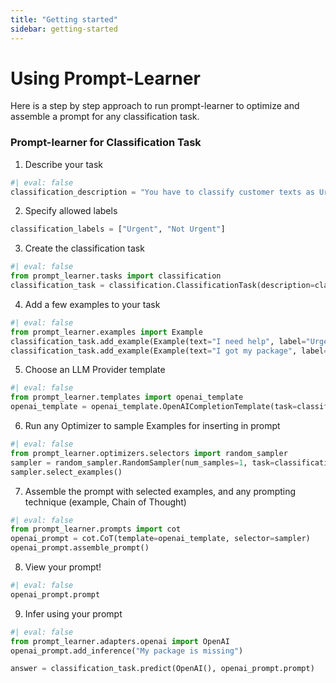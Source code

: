 ```yaml
---
title: "Getting started"
sidebar: getting-started
---
```

# Using Prompt-Learner
Here is a step by step approach to run prompt-learner to optimize and assemble a prompt for any classification task.

### Prompt-learner for Classification Task

1. Describe your task
```python
#| eval: false
classification_description = "You have to classify customer texts as Urgent or Not Urgent"
```

2. Specify allowed labels
```python
classification_labels = ["Urgent", "Not Urgent"]
```
3. Create the classification task
```python
#| eval: false
from prompt_learner.tasks import classification
classification_task = classification.ClassificationTask(description=classification_description, allowed_labels=classification_labels)
```
4. Add a few examples to your task
```python
#| eval: false
from prompt_learner.examples import Example
classification_task.add_example(Example(text="I need help", label="Urgent"))
classification_task.add_example(Example(text="I got my package", label="Not Urgent"))
```
5. Choose an LLM Provider template
```python
#| eval: false
from prompt_learner.templates import openai_template
openai_template = openai_template.OpenAICompletionTemplate(task=classification_task)
```
6. Run any Optimizer to sample Examples for inserting in prompt
```python
#| eval: false
from prompt_learner.optimizers.selectors import random_sampler
sampler = random_sampler.RandomSampler(num_samples=1, task=classification_task)
sampler.select_examples()
```
7. Assemble the prompt with selected examples, and any prompting technique (example, Chain of Thought)

```python
#| eval: false
from prompt_learner.prompts import cot
openai_prompt = cot.CoT(template=openai_template, selector=sampler)
openai_prompt.assemble_prompt()
```
8. View your prompt!
```python
#| eval: false
openai_prompt.prompt
```
9. Infer using your prompt
```python
#| eval: false
from prompt_learner.adapters.openai import OpenAI
openai_prompt.add_inference("My package is missing")

answer = classification_task.predict(OpenAI(), openai_prompt.prompt)
```